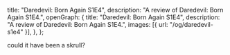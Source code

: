   title: "Daredevil: Born Again S1E4",
  description: "A review of Daredevil: Born Again S1E4.",
  openGraph: {
    title: "Daredevil: Born Again S1E4",
    description: "A review of Daredevil: Born Again S1E4.",
    images: [{ url: "/og/daredevil-s1e4" }],
  },
};

could it have been a skrull?
